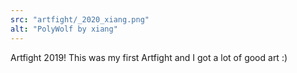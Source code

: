 ---
src: "artfight/_2020_xiang.png"
alt: "PolyWolf by xiang"
---

Artfight 2019! This was my first Artfight and I got a lot of good art :)

